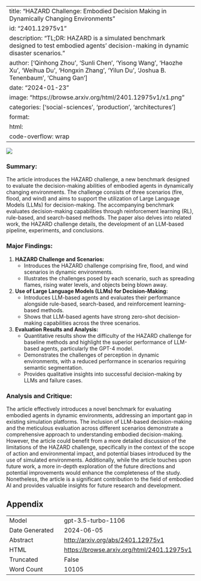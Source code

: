 
---
title: "HAZARD Challenge: Embodied Decision Making in Dynamically Changing Environments"
id: "2401.12975v1"
description: "TL;DR: HAZARD is a simulated benchmark designed to test embodied agents' decision-making in dynamic disaster scenarios."
author: ['Qinhong Zhou', 'Sunli Chen', 'Yisong Wang', 'Haozhe Xu', 'Weihua Du', 'Hongxin Zhang', 'Yilun Du', 'Joshua B. Tenenbaum', 'Chuang Gan']
date: "2024-01-23"
image: "https://browse.arxiv.org/html/2401.12975v1/x1.png"
categories: ['social-sciences', 'production', 'architectures']
format:
  html:
    code-overflow: wrap
---

![](https://browse.arxiv.org/html/2401.12975v1/x1.png)

### **Summary:**
The article introduces the HAZARD challenge, a new benchmark designed to evaluate the decision-making abilities of embodied agents in dynamically changing environments. The challenge consists of three scenarios (fire, flood, and wind) and aims to support the utilization of Large Language Models (LLMs) for decision-making. The accompanying benchmark evaluates decision-making capabilities through reinforcement learning (RL), rule-based, and search-based methods. The paper also delves into related work, the HAZARD challenge details, the development of an LLM-based pipeline, experiments, and conclusions.

### Major Findings:
1. **HAZARD Challenge and Scenarios:**
   - Introduces the HAZARD challenge comprising fire, flood, and wind scenarios in dynamic environments. 
   - Illustrates the challenges posed by each scenario, such as spreading flames, rising water levels, and objects being blown away.
   
2. **Use of Large Language Models (LLMs) for Decision-Making:**
   - Introduces LLM-based agents and evaluates their performance alongside rule-based, search-based, and reinforcement learning-based methods.
   - Shows that LLM-based agents have strong zero-shot decision-making capabilities across the three scenarios.

3. **Evaluation Results and Analysis:**
   - Quantitative results show the difficulty of the HAZARD challenge for baseline methods and highlight the superior performance of LLM-based agents, particularly the GPT-4 model.
   - Demonstrates the challenges of perception in dynamic environments, with a reduced performance in scenarios requiring semantic segmentation.
   - Provides qualitative insights into successful decision-making by LLMs and failure cases.

### Analysis and Critique:
The article effectively introduces a novel benchmark for evaluating embodied agents in dynamic environments, addressing an important gap in existing simulation platforms. The inclusion of LLM-based decision-making and the meticulous evaluation across different scenarios demonstrate a comprehensive approach to understanding embodied decision-making. However, the article could benefit from a more detailed discussion of the limitations of the HAZARD challenge, specifically in the context of the scope of action and environmental impact, and potential biases introduced by the use of simulated environments. Additionally, while the article touches upon future work, a more in-depth exploration of the future directions and potential improvements would enhance the completeness of the study. Nonetheless, the article is a significant contribution to the field of embodied AI and provides valuable insights for future research and development.

## Appendix

|          |          |
|----------|----------|
| Model     | gpt-3.5-turbo-1106       |
| Date Generated     | 2024-06-05       |
| Abstract | [http://arxiv.org/abs/2401.12975v1](http://arxiv.org/abs/2401.12975v1)        |
| HTML     | [https://browse.arxiv.org/html/2401.12975v1](https://browse.arxiv.org/html/2401.12975v1)       |
| Truncated       | False       |
| Word Count       | 10105       |